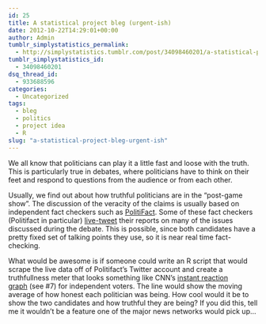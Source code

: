 ```yaml
---
id: 25
title: A statistical project bleg (urgent-ish)
date: 2012-10-22T14:29:01+00:00
author: Admin
tumblr_simplystatistics_permalink:
  - http://simplystatistics.tumblr.com/post/34098460201/a-statistical-project-bleg-urgent-ish
tumblr_simplystatistics_id:
  - 34098460201
dsq_thread_id:
  - 933688596
categories:
  - Uncategorized
tags:
  - bleg
  - politics
  - project idea
  - R
slug: "a-statistical-project-bleg-urgent-ish"
---
```

We all know that politicians can play it a little fast and loose with the truth. This is particularly true in debates, where politicians have to think on their feet and respond to questions from the audience or from each other. 

Usually, we find out about how truthful politicians are in the &#8220;post-game show&#8221;. The discussion of the veracity of the claims is usually based on independent fact checkers such as <a href="http://www.politifact.com/" target="_blank">PolitiFact</a>. Some of these fact checkers (Politifact in particular) <a href="https://twitter.com/politifact" target="_blank">live-tweet</a> their reports on many of the issues discussed during the debate. This is possible, since both candidates have a pretty fixed set of talking points they use, so it is near real time fact-checking. 

What would be awesome is if someone could write an R script that would scrape the live data off of Politifact&#8217;s Twitter account and create a truthfullness meter that looks something like CNN&#8217;s <a href="http://politicalticker.blogs.cnn.com/2012/10/16/13-reasons-to-watch-the-debate-on-cnns-platforms-and-nowhere-else/comment-page-1/" target="_blank">instant reaction graph</a> (see #7) for independent voters. The line would show the moving average of how honest each politician was being. How cool would it be to show the two candidates and how truthful they are being? If you did this, tell me it wouldn&#8217;t be a feature one of the major news networks would pick up&#8230;
